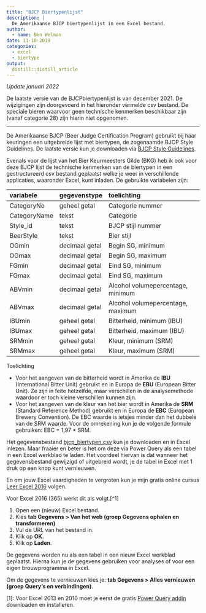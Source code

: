 ```yaml
---
title: "BJCP Biertypenlijst"
description: |
  De Amerikaanse BJCP biertypenlijst in een Excel bestand.
author:
  - name: Ben Welman
date: 11-18-2019
categories:
  - excel
  - biertype
output:
  distill::distill_article
---
```


*Update januari 2022*

De laatste versie van de BJCPbiertypenlijst is van december 2021. De wijzigingen zijn doorgevoerd in het hieronder vermelde csv bestand. De speciale bieren waarvoor geen technische kenmerken beschikbaar zijn (vanaf categorie 28) zijn hierin niet opgenomen.

-----
De Amerikaanse BJCP (Beer Judge Certification Program) gebruikt bij haar keuringen een uitgebreide lijst met biertypen, de zogenaamde BJCP Style Guidelines. De laatste versie kun je downloaden via [BJCP Style Guidelines](https://www.bjcp.org/download/2021_Guidelines_Beer.pdf).

Evenals voor de lijst van het Bier Keurmeesters Gilde (BKG) heb ik ook voor deze BJCP lijst de technische kenmerken van de biertypen in een gestructureerd csv bestand geplaatst welke je weer in verschillende applicaties, waaronder Excel, kunt inladen. De gebruikte variabelen zijn:

|variabele   |gegevenstype   |toelichting    |
|:-----------|:--------------|:-------------|
|CategoryNo  |geheel getal   |Categorie nummer |
|CategoryName|tekst          |Categorie |
|Style_id    |tekst          |BJCP stijl nummer |
|BeerStyle   |tekst          |Bier stijl |
|OGmin       |decimaal getal |Begin SG, minimum |
|OGmax       |decimaal getal |Begin SG, maximum |
|FGmin       |decimaal getal |Eind SG, minimum |
|FGmax       |decimaal getal |Eind SG, maximum |
|ABVmin      |decimaal getal |Alcohol volumepercentage, minimum  |
|ABVmax      |decimaal getal |Alcohol volumepercentage, maximum  |
|IBUmin      |geheel getal   |Bitterheid, minimum (IBU)|
|IBUmax      |geheel getal   |Bitterheid, maximum (IBU)|
|SRMmin      |geheel getal   |Kleur, minimum (SRM) |
|SRMmax      |geheel getal   |Kleur, maximum (SRM) |

Toelichting

+ Voor het aangeven van de bitterheid wordt in Amerika de **IBU** (International Bitter Unit) gebruikt en in Europa de **EBU** (European Bitter Unit). Ze zijn in feite hetzelfde, maar verschillen in de analysemethode waardoor er toch kleine verschillen kunnen zijn.
+ Voor het aangeven van de kleur van het bier wordt in Amerika de **SRM** (Standard Reference Method) gebruikt en in Europa de **EBC** (European Brewery Convention). De EBC waarde is ietsjes minder dan het dubbele van de SRM waarde. Voor de omrekening kun je de volgende formule gebruiken: EBC = 1,97 * SRM.

Het gegevensbestand [bjcp_biertypen.csv](bjcp_biertypen.csv) kun je downloaden en in Excel inlezen. Maar fraaier en beter is het om deze via Power Query als een tabel in een Excel werkblad te laden. Het voordeel hiervan is dat wanneer het gegevensbestand gewijzigd of uitgebreid wordt, je de tabel in Excel met 1 druk op een knop kunt vernieuwen.

<aside>
En om jouw Excel vaardigheden te vergroten kun je mijn gratis online cursus [Leer Excel 2016](https://leerexcel.netlify.app/) volgen.
</aside>

Voor Excel 2016 (365) werkt dit als volgt.[^1]

1.  Open een (nieuw) Excel bestand.
1.  Kies **tab Gegevens > Van het web (groep Gegevens ophalen en transformeren)**
1.  Vul de URL van het bestand in.
1.  Klik op **OK**.
1.  Klik op **Laden**.

De gegevens worden nu als een tabel in een nieuw Excel werkblad geplaatst. Hierna kun je de gegevens gebruiken voor analyses of voor een eigen brouwprogramma in Excel.

Om de gegevens te vernieuwen kies je: **tab Gegevens > Alles vernieuwen (groep Query's en verbindingen)**.

[1]: Voor Excel 2013 en 2010 moet je eerst de gratis [Power Query addin](https://www.microsoft.com/nl-NL/download/details.aspx?id=39379) downloaden en installeren.
